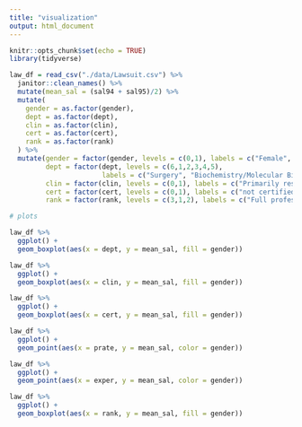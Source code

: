 ```yaml
---
title: "visualization"
output: html_document
---
```


```r
knitr::opts_chunk$set(echo = TRUE)
library(tidyverse)
```

```r
law_df = read_csv("./data/Lawsuit.csv") %>% 
  janitor::clean_names() %>% 
  mutate(mean_sal = (sal94 + sal95)/2) %>% 
  mutate(
    gender = as.factor(gender),
    dept = as.factor(dept),
    clin = as.factor(clin),
    cert = as.factor(cert),
    rank = as.factor(rank)
  ) %>% 
  mutate(gender = factor(gender, levels = c(0,1), labels = c("Female", "Male")),
         dept = factor(dept, levels = c(6,1,2,3,4,5), 
                       labels = c("Surgery", "Biochemistry/Molecular Biology", "Physiology", "Genetics", "Pediatrics", "Medicine")),
         clin = factor(clin, levels = c(0,1), labels = c("Primarily research emphasis", "Primarily clinical emphasis")),
         cert = factor(cert, levels = c(0,1), labels = c("not certified", "Board certified")),
         rank = factor(rank, levels = c(3,1,2), labels = c("Full professor", "Assistant", "Associate")))
```

```r
# plots

law_df %>% 
  ggplot() + 
  geom_boxplot(aes(x = dept, y = mean_sal, fill = gender))

law_df %>% 
  ggplot() + 
  geom_boxplot(aes(x = clin, y = mean_sal, fill = gender))

law_df %>% 
  ggplot() + 
  geom_boxplot(aes(x = cert, y = mean_sal, fill = gender))

law_df %>% 
  ggplot() + 
  geom_point(aes(x = prate, y = mean_sal, color = gender))

law_df %>% 
  ggplot() + 
  geom_point(aes(x = exper, y = mean_sal, color = gender))

law_df %>% 
  ggplot() + 
  geom_boxplot(aes(x = rank, y = mean_sal, fill = gender))
```